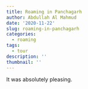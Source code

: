 ---
title: Roaming in Panchagarh
author: Abdullah Al Mahmud
date: '2020-11-22'
slug: roaming-in-panchagarh
categories:
  - roaming
tags:
  - tour
description: ''
thumbnail: ''
---

It was absolutely pleasing. 